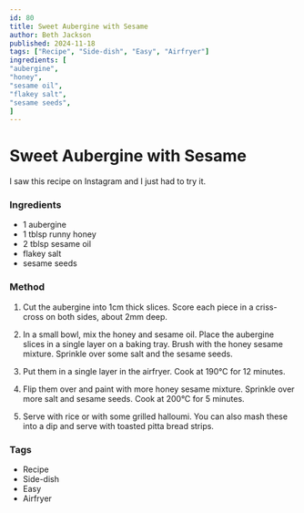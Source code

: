 ```yaml
---
id: 80
title: Sweet Aubergine with Sesame
author: Beth Jackson
published: 2024-11-18
tags: ["Recipe", "Side-dish", "Easy", "Airfryer"]
ingredients: [
"aubergine",
"honey",
"sesame oil",
"flakey salt",
"sesame seeds",
]
---
```


# Sweet Aubergine with Sesame

<BlogTextWrapper>

I saw this recipe on Instagram and I just had to try it.

</BlogTextWrapper>

<BlogTextWrapper>

### Ingredients

- 1 aubergine
- 1 tblsp runny honey
- 2 tblsp sesame oil
- flakey salt
- sesame seeds

</BlogTextWrapper>

<BlogTextWrapper>

### Method

1. Cut the aubergine into 1cm thick slices. Score each piece in a criss-cross on both sides, about 2mm deep.

2. In a small bowl, mix the honey and sesame oil. Place the aubergine slices in a single layer on a baking tray. Brush with the honey sesame mixture. Sprinkle over some salt and the sesame seeds.

3. Put them in a single layer in the airfryer. Cook at 190°C for 12 minutes.

4. Flip them over and paint with more honey sesame mixture. Sprinkle over more salt and sesame seeds. Cook at 200°C for 5 minutes.

5. Serve with rice or with some grilled halloumi. You can also mash these into a dip and serve with toasted pitta bread strips.

</BlogTextWrapper>

<BlogTextWrapper>

### Tags

- Recipe
- Side-dish
- Easy
- Airfryer

</BlogTextWrapper>
